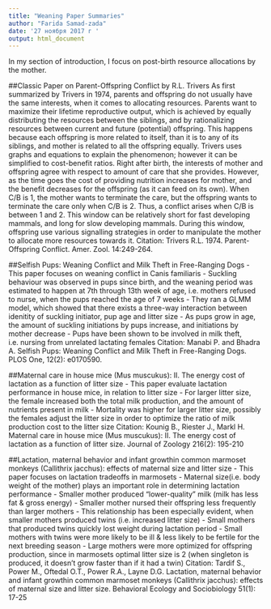 ```yaml
---
title: "Weaning Paper Summaries"
author: "Farida Samad-zada"
date: '27 ноября 2017 г '
output: html_document
---
```

In my section of introduction, I focus on post-birth resource allocations by the mother.

##Classic Paper on Parent-Offspring Conflict by R.L. Trivers 
As first summarized by Trivers in 1974, parents and offspring do not usually have the same interests, when it comes to allocating resources. Parents want to maximize their lifetime reproductive output, which is achieved by equally distributing the resources between the siblings, and by rationalizing resources between current and future (potential) offspring.  This happens because each offspring is more related to itself, than it is to any of its siblings, and mother is related to all the offspring equally.  Trivers uses graphs and equations to explain the phenomenon; however it can be simplified to cost-benefit ratios.  Right after birth, the interests of mother and offspring agree with respect to amount of care that she provides. However, as the time goes the cost of providing nutrition increases for mother, and the benefit decreases for the offspring (as it can feed on its own).  When C/B is 1, the mother wants to terminate the care, but the offspring wants to terminate the care only when C/B is  2. Thus, a conflict arises when C/B is between 1 and 2. This window can be relatively short for fast developing mammals, and long for slow developing mammals. During this window,  offspring use various signalling strategies in order to manipulate the mother to allocate more resources towards it. 
Citation: Trivers R.L. 1974. Parent-Offspring Conflict.  Amer. Zool. 14:249-264.

##Selfish Pups: Weaning Conflict and Milk Theft in Free-Ranging Dogs
-	This paper focuses on weaning conflict in Canis familiaris
-	Suckling behaviour was observed in pups since birth, and the weaning period was estimated to happen at 7th through 13th week of age, i.e. mothers refused to nurse, when the pups reached the age of 7 weeks
-	They ran a GLMM model, which showed that there exists a three-way interaction between idenitity of suckling initiator, pup age and litter size
-	As pups grow in age, the amount of suckling initiations by pups increase, and initiations by mother decrease
-	Pups have been shown to be involved in milk theft, i.e. nursing from unrelated lactating females 
Citation: Manabi P. and Bhadra A. Selfish Pups: Weaning Conflict and Milk Theft in Free-Ranging Dogs.  PLOS One, 12(2): e0170590.



##Maternal care in house mice (Mus muscukus): II. The energy cost of lactation as a function of litter size
-	This paper  evaluate lactation performance in house mice,  in relation to litter size
-	For larger litter size, the female increased both the total milk production, and the amount of nutrients present in milk 
-	Mortality was higher for larger litter size, possibly the females adjust the litter size in order to optimize the ratio of milk production cost to the litter size 
Citation: Kounig B., Riester J., Markl H. Maternal care in house mice (Mus muscukus): II. The energy cost of lactation as a function of litter size.  Journal of Zoology 216(2): 195-210

##Lactation, maternal behavior and infant growthin common marmoset monkeys (Callithrix jacchus): effects of maternal size and litter size
-	This paper focuses on lactation tradeoffs in marmosets 
-	Maternal size(i.e. body weight of the mother) plays an important role in determining lactation performance
-	Smaller mother produced “lower-quality” milk (milk has less fat & gross energy)
-	Smaller mother nursed their offspring less frequently than larger mothers
-	This relationship has been especially evident, when smaller mothers produced twins (i.e. increased litter size)
-	Small mothers that produced twins quickly lost weight during lactation period
-	Small mothers with twins were more likely to be ill & less likely to be fertile for the next breeding season
-	Large mothers were more optimized for offspring production, since in marmosets optimal litter size is 2 (when singleton is produced, it doesn’t grow faster than if it had a twin) 
Citation:   Tardif S., Power M.,  Oftedal O.T., Power R.A., Layne D.G. Lactation, maternal behavior and infant growthin common marmoset monkeys (Callithrix jacchus): effects of maternal size and litter size. Behavioral Ecology and Sociobiology 51(1): 17-25

